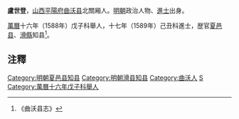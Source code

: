'''盧世登'''，[[山西|山西]][[平陽府|平陽府]][[曲沃县|曲沃县]]北關厢人。[[明朝|明朝]]政治人物、[[進士|進士]]出身。

[[萬曆|萬曆]]十六年（1588年）戊子科舉人，十七年（1589年）己丑科進士，歴官[[夏邑县|夏邑县]]、[[滑縣|滑縣]]知县<ref>《曲沃县志》</ref>。

== 注釋 ==
{{reflist}}

{{明朝人物小作品}}
{{萬曆十七年己丑科殿試金榜}}
{{DEFAULTSORT:Lu卢}}
[[Category:明朝夏邑县知县|Category:明朝夏邑县知县]]
[[Category:明朝滑县知县|Category:明朝滑县知县]]
[[Category:曲沃人|Category:曲沃人]]
[[Category:卢姓|S]]
[[Category:萬曆十六年戊子科舉人|Category:萬曆十六年戊子科舉人]]